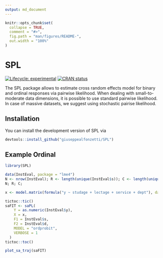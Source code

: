 ```yaml
---
output: md_document
---
```


<!-- README.md is generated from README.Rmd. Please edit that file -->

```r
knitr::opts_chunk$set(
  collapse = TRUE,
  comment = "#>",
  fig.path = "man/figures/README-",
  out.width = "100%"
)
```

# SPL

<!-- badges: start -->
[![Lifecycle: experimental](https://img.shields.io/badge/lifecycle-experimental-orange.svg)](https://lifecycle.r-lib.org/articles/stages.html#experimental)
[![CRAN status](https://www.r-pkg.org/badges/version/SPL)](https://CRAN.R-project.org/package=SPL)
<!-- badges: end -->

The SPL package allows to estimate cross random effects model for binary and ordinal responses via pairwise likelihood. When dealing with small-to-moderate data dimensions, it is possible to use standard pairwise likelihood. In case of massive datasets, we suggest using stochastic pairise likelihood.

## Installation

You can install the development version of SPL via

``` r
devtools::install_github("giuseppealfonzetti/SPL")
```

## Example Ordinal


```r
library(SPL)

data(InstEval, package = "lme4")
N <- nrow(InstEval); R <- length(unique(InstEval$s)); C <- length(unique(InstEval$d))
N; R; C;

x <- model.matrix(formula("y ~ studage + lectage + service + dept"), data=InstEval)[, -1]

tictoc::tic()
saFIT <- saPL(
    Y = as.numeric(InstEval$y),
    X = x,
    F1 = InstEval$s,
    F2 = InstEval$d,
    MODEL = "ordprobit",
    VERBOSE = 1
  )
tictoc::toc()
```

```r
plot_sa_traj(saFIT)
```





